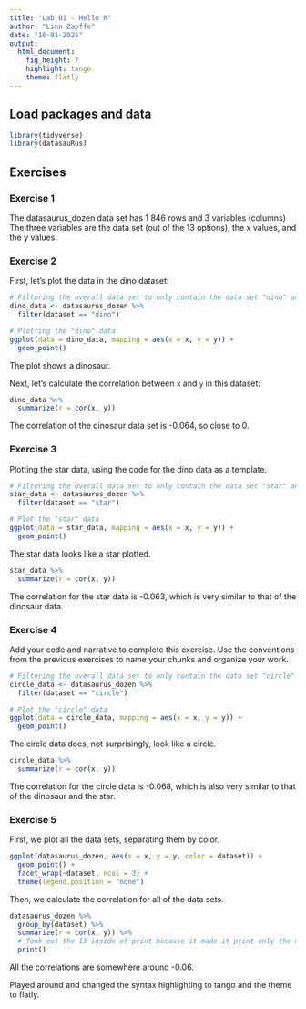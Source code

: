 ```yaml
---
title: "Lab 01 - Hello R"
author: "Linn Zapffe"
date: "16-01-2025"
output: 
  html_document: 
    fig_height: 7
    highlight: tango
    theme: flatly
---
```


## Load packages and data

```r
library(tidyverse) 
library(datasauRus)
```

## Exercises

### Exercise 1

The datasaurus_dozen data set has 1 846 rows and 3 variables (columns)
The three variables are the data set (out of the 13 options),  the x values, and
the y values.

### Exercise 2

First, let's plot the data in the dino dataset:

```r
# Filtering the overall data set to only contain the data set "dino" and save this in a variable called "dino_data"
dino_data <- datasaurus_dozen %>%
  filter(dataset == "dino")

# Plotting the "dino" data
ggplot(data = dino_data, mapping = aes(x = x, y = y)) +
  geom_point()
```

The plot shows a dinosaur.

Next, let's calculate the correlation between `x` and `y` in this dataset:

```r
dino_data %>%
  summarize(r = cor(x, y))
```
The correlation of the dinosaur data set is -0.064, so close to 0.

### Exercise 3

Plotting the star data, using the code for the dino data as a template.

```r
# Filtering the overall data set to only contain the data set "star" and save this in a variable called "star_data"
star_data <- datasaurus_dozen %>%
  filter(dataset == "star")

# Plot the "star" data
ggplot(data = star_data, mapping = aes(x = x, y = y)) +
  geom_point()
```

The star data looks like a star plotted.


```r
star_data %>%
  summarize(r = cor(x, y))
```
The correlation for the star data is -0.063, which is very similar to that of the dinosaur data.


### Exercise 4

Add your code and narrative to complete this exercise. Use the conventions from the previous exercises to name your chunks and organize your work.

```r
# Filtering the overall data set to only contain the data set "circle" and save this in a variable called "circle_data"
circle_data <- datasaurus_dozen %>%
  filter(dataset == "circle")

# Plot the "circle" data
ggplot(data = circle_data, mapping = aes(x = x, y = y)) +
  geom_point()
```

The circle data does, not surprisingly, look like a circle.

```r
circle_data %>%
  summarize(r = cor(x, y))
```

The correlation for the circle data is -0.068, which is also very similar to that 
of the dinosaur and the star.

### Exercise 5

First, we plot all the data sets, separating them by color.

```r
ggplot(datasaurus_dozen, aes(x = x, y = y, color = dataset)) +
  geom_point() +
  facet_wrap(~dataset, ncol = 3) +
  theme(legend.position = "none")
```

Then, we calculate the correlation for all of the data sets.

```r
datasaurus_dozen %>%
  group_by(dataset) %>%
  summarize(r = cor(x, y)) %>%
  # Took out the 13 inside of print because it made it print only the data set names when knitting the document. Now, I get the correlations.
  print()
```

All the correlations are somewhere around -0.06.


Played around and changed the syntax highlighting to tango and the theme to flatly.
